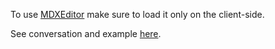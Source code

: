 
To use [MDXEditor](https://github.com/mdx-editor/editor) make sure to <Link href="/clientOnly">load it only on the client-side</Link>.

See conversation and example [here](https://github.com/vikejs/vike/discussions/1084#discussioncomment-6778002).
